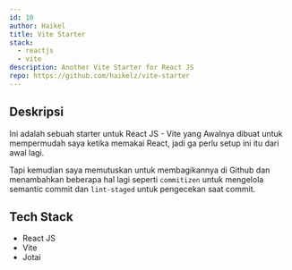 ```yaml
---
id: 10
author: Haikel
title: Vite Starter
stack:
  - reactjs
  - vite
description: Another Vite Starter for React JS
repo: https://github.com/haikelz/vite-starter
---
```


<LazyLoadImage
  src="works/vite-starter.png?ik-sdk-version=javascript-1.4.3&updatedAt=1673863931244"
  alt="Vite Starter"
/>

## Deskripsi

Ini adalah sebuah starter untuk React JS - Vite yang Awalnya dibuat untuk mempermudah saya ketika memakai React, jadi ga perlu setup ini itu dari awal lagi.

Tapi kemudian saya memutuskan untuk membagikannya di Github dan menambahkan beberapa hal lagi seperti `commitizen` untuk mengelola semantic commit dan `lint-staged` untuk pengecekan saat commit.

## Tech Stack

- React JS
- Vite
- Jotai
